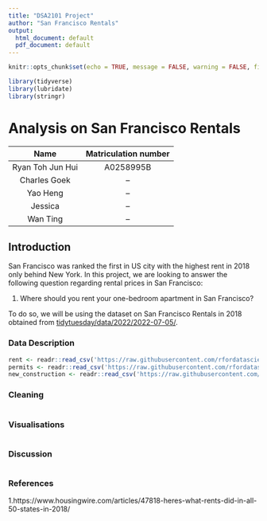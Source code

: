 ---
title: "DSA2101 Project"
author: "San Francisco Rentals"
output:
  html_document: default
  pdf_document: default
---

```{r setup, include=FALSE}
knitr::opts_chunk$set(echo = TRUE, message = FALSE, warning = FALSE, fig.align = "center")
```

```{r, include = FALSE}
library(tidyverse)
library(lubridate)
library(stringr)
```

# Analysis on San Francisco Rentals

Name | Matriculation number
:----: | :----:
Ryan Toh Jun Hui | A0258995B
Charles Goek | --
Yao Heng | --
Jessica | --
Wan Ting | --

## Introduction
San Francisco was ranked the first in US city with the highest rent in 2018 only behind New York. In this project, we are looking to answer the following question regarding rental prices in San Francisco:  

1. Where should you rent your one-bedroom apartment in San Francisco?

To do so, we will be using the dataset on San Francisco Rentals in 2018 obtained from [tidytuesday/data/2022/2022-07-05/](https://github.com/rfordatascience/tidytuesday/blob/master/data/2022/2022-07-05).

### Data Description

```{r}
rent <- readr::read_csv('https://raw.githubusercontent.com/rfordatascience/tidytuesday/master/data/2022/2022-07-05/rent.csv')
permits <- readr::read_csv('https://raw.githubusercontent.com/rfordatascience/tidytuesday/master/data/2022/2022-07-05/sf_permits.csv')
new_construction <- readr::read_csv('https://raw.githubusercontent.com/rfordatascience/tidytuesday/master/data/2022/2022-07-05/new_construction.csv')
```
### Cleaning
```{r}

```

### Visualisations
```{r}

```
### Discussion
```{r}

```


### References

1.https://www.housingwire.com/articles/47818-heres-what-rents-did-in-all-50-states-in-2018/